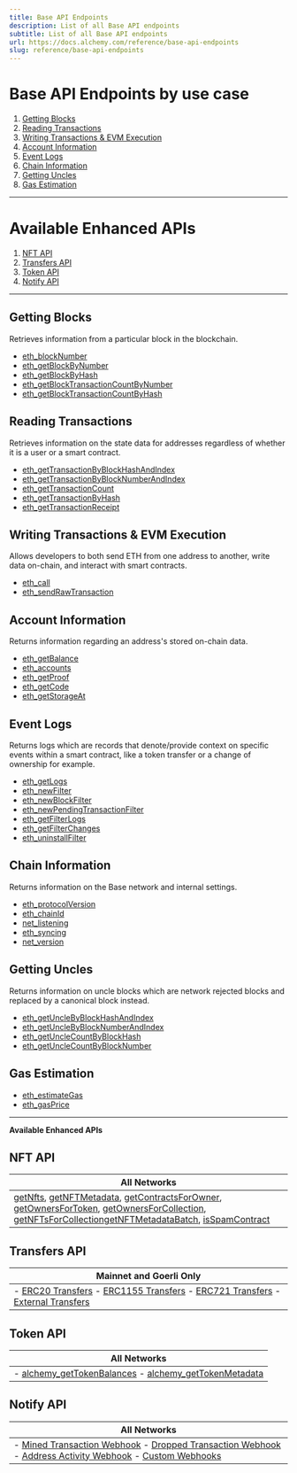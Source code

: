 ```yaml
---
title: Base API Endpoints
description: List of all Base API endpoints
subtitle: List of all Base API endpoints
url: https://docs.alchemy.com/reference/base-api-endpoints
slug: reference/base-api-endpoints
---
```


# Base API Endpoints by use case

1. [Getting Blocks](#getting-blocks)
2. [Reading Transactions](#reading-transactions)
3. [Writing Transactions & EVM Execution](#writing-transactions--evm-execution)
4. [Account Information](#account-information)
5. [Event Logs](#event-logs)
6. [Chain Information](#chain-information)
7. [Getting Uncles](#getting-uncles)
8. [Gas Estimation](#gas-estimation)

***

# Available Enhanced APIs

1. [NFT API](#nft-api)
2. [Transfers API](#transfers-api)
3. [Token API](#token-api)
4. [Notify API](#notify-api)

***

## Getting Blocks

Retrieves information from a particular block in the blockchain.

* [eth\_blockNumber](/reference/eth-blocknumber-base)
* [eth\_getBlockByNumber](/reference/eth-getblockbynumber-base)
* [eth\_getBlockByHash](/reference/eth-getblockbyhash-base)
* [eth\_getBlockTransactionCountByNumber](/reference/eth-getblocktransactioncountbynumber-base)
* [eth\_getBlockTransactionCountByHash](/reference/getblocktransactioncountbyhash-base)

## Reading Transactions

Retrieves information on the state data for addresses regardless of whether it is a user or a smart contract.

* [eth\_getTransactionByBlockHashAndIndex](/reference/eth-gettransactionbyblockhashandindex-base)
* [eth\_getTransactionByBlockNumberAndIndex](/reference/eth-gettransactionbyblocknumberandindex-base)
* [eth\_getTransactionCount](/reference/eth-gettransactioncount-base)
* [eth\_getTransactionByHash](/reference/eth-gettransactionbyhash-base)
* [eth\_getTransactionReceipt](/reference/eth-gettransactionreceipt-base)

## Writing Transactions & EVM Execution

Allows developers to both send ETH from one address to another, write data on-chain, and interact with smart contracts.

* [eth\_call](/reference/eth-call-base)
* [eth\_sendRawTransaction](/reference/eth-sendrawtransaction-base)

## Account Information

Returns information regarding an address's stored on-chain data.

* [eth\_getBalance](/reference/eth-getbalance-base)
* [eth\_accounts](/reference/eth-accounts-base)
* [eth\_getProof](/reference/eth-getproof-base)
* [eth\_getCode](/reference/eth-getcode-base)
* [eth\_getStorageAt](/reference/eth-getstorageat-base)

## Event Logs

Returns logs which are records that denote/provide context on specific events within a smart contract, like a token transfer or a change of ownership for example.

* [eth\_getLogs](/reference/eth-getlogs-base)
* [eth\_newFilter](/reference/eth-newfilter-base)
* [eth\_newBlockFilter](/reference/eth-newblockfilter-base)
* [eth\_newPendingTransactionFilter](/reference/eth-newpendingtransactionfilter-base)
* [eth\_getFilterLogs](/reference/eth-getfilterlogs-base)
* [eth\_getFilterChanges](/reference/eth-getfilterchanges-base)
* [eth\_uninstallFilter](/reference/eth-uninstallfilter-base)

## Chain Information

Returns information on the Base network and internal settings.

* [eth\_protocolVersion](/reference/eth-protocolversion-base)
* [eth\_chainId](/reference/eth-chainid-base)
* [net\_listening](/reference/net-listening-base-1)
* [eth\_syncing](/reference/eth-syncing-base)
* [net\_version](/reference/net-version-base-1)

## Getting Uncles

Returns information on uncle blocks which are network rejected blocks and replaced by a canonical block instead.

* [eth\_getUncleByBlockHashAndIndex](/reference/eth-getunclebyblockhashandindex-base)
* [eth\_getUncleByBlockNumberAndIndex](/reference/eth-getunclebyblocknumberandindex-base)
* [eth\_getUncleCountByBlockHash](/reference/eth-getunclecountbyblockhash-base)
* [eth\_getUncleCountByBlockNumber](/reference/eth-getunclecountbyblocknumber-base)

## Gas Estimation

* [eth\_estimateGas](/reference/eth-estimategas-base)
* [eth\_gasPrice](/reference/eth-gasprice-base)

***

**Available Enhanced APIs**

## NFT API

| All Networks                                                                                                                                                                                                                                                                                                                                                                                                   |
| -------------------------------------------------------------------------------------------------------------------------------------------------------------------------------------------------------------------------------------------------------------------------------------------------------------------------------------------------------------------------------------------------------------- |
| [getNfts](/reference/getnfts), [getNFTMetadata](/reference/getnftmetadata), [getContractsForOwner](/reference/getcontractsforowner), [getOwnersForToken](/reference/getownersfortoken), [getOwnersForCollection](/reference/getownersforcollection), [getNFTsForCollection](/reference/getnftsforcollection)[getNFTMetadataBatch](/reference/getnftmetadatabatch), [isSpamContract](/reference/isspamcontract) |

## Transfers API

| Mainnet and Goerli Only                                                                                                                                                                                                                                                                                                     |
| --------------------------------------------------------------------------------------------------------------------------------------------------------------------------------------------------------------------------------------------------------------------------------------------------------------------------- |
| - [ERC20 Transfers](/reference/transfers-api-quickstart#2-erc20-transfers) - [ERC1155 Transfers](/reference/transfers-api-quickstart#4-erc1155-transfers) - [ERC721 Transfers](/reference/transfers-api-quickstart#3-erc721-transfers) - [External Transfers](/reference/transfers-api-quickstart#1-external-eth-transfers) |

## Token API

| All Networks                                                                                                                          |
| ------------------------------------------------------------------------------------------------------------------------------------- |
| - [alchemy\_getTokenBalances](/reference/alchemy-gettokenbalances) - [alchemy\_getTokenMetadata](/reference/alchemy-gettokenmetadata) |

## Notify API

| All Networks                                                                                                                                                                                                                                                 |
| ------------------------------------------------------------------------------------------------------------------------------------------------------------------------------------------------------------------------------------------------------------ |
| - [Mined Transaction Webhook](/reference/mined-transaction-webhook) - [Dropped Transaction Webhook](/reference/dropped-transaction-webhook) - [Address Activity Webhook](/reference/address-activity-webhook) - [Custom Webhooks](/reference/custom-webhook) |
